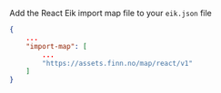 Add the React Eik import map file to your `eik.json` file

```json
{
    ...
    "import-map": [
        ...
        "https://assets.finn.no/map/react/v1"
    ]
}
```
